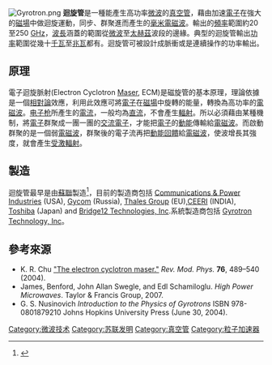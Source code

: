 {{Expand English|Gyrotron}}
[[File:Gyrotron.png|thumb]]
'''迴旋管'''是一種能產生高功率[[微波|微波]]的[[真空管|真空管]]，藉由加速[[電子|電子]]在強大的[[磁場|磁場]]中做迴旋運動，同步、群聚進而產生的[[極高頻|毫米電磁波]]。輸出的[[頻率|頻率]]範圍約20至250 [[赫茲|GHz]]，[[波長|波長]]涵蓋的範圍從[[微波|微波]]至[[太赫茲|太赫茲]]波段的邊緣。典型的迴旋管輸出[[功率|功率]]範圍從幾十[[千瓦|千瓦]]至[[兆瓦|兆瓦]]都有。迴旋管可被設計成脈衝或是連續操作的功率輸出。

== 原理 ==
電子迴旋脈射(Electron Cyclotron [[MASER|Maser]], ECM)是磁旋管的基本原理，理論依據是一個[[相對論|相對論]]效應，利用此效應可將[[電子|電子]]在[[磁場|磁場]]中旋轉的能量，轉換為高功率的[[電磁波|電磁波]]。[[电子枪|电子枪]]所產生的[[電流|電流]]，一般均為[[直流|直流]]，不會產生[[輻射|輻射]]。所以必須藉由某種機制，將[[電子|電子]]群聚成一團一團的[[交流|交流]][[電子|電子]]，才能把[[電子|電子]]的[[動能|動能]]傳輸給[[電磁波|電磁波]]。而啟動群聚的是一個弱[[電磁波|電磁波]]，群聚後的電子流再把[[動能|動能]][[反饋|回饋]]給[[電磁波|電磁波]]，使波增長其強度，就會產生[[受激輻射|受激輻射]]。

== 製造 ==
迴旋管最早是由[[蘇聯|蘇聯]]製造<ref>{{cite book | url = http://books.google.com/books?id=kzkrAAAAYAAJ&pg=PA50 | author = National Research Council (U.S.). Panel on High Magnetic Field Research and Facilities | title = High-Magnetic-Field Research and Facilities | chapter = Defense Technology - High Frequency Radiation | year = 1979 | location = Washington, D.C. | publisher = National Academy of Sciences | page = 50–51 | oclc = 13876197 | access-date = 2013-09-15 | archive-date = 2017-02-17 | archive-url = https://web.archive.org/web/20170217001233/https://books.google.com/books?id=kzkrAAAAYAAJ&pg=PA50 | dead-url = no }}</ref>，目前的製造商包括 [[Communications_&_Power_Industries|Communications & Power Industries]] (USA), [[Gycom|Gycom]] (Russia), [[Thales_Group|Thales Group]] (EU),[[CEERI|CEERI]] (INDIA), [[Toshiba|Toshiba]] (Japan) and [[Bridge12_Technologies,_Inc|Bridge12 Technologies, Inc]].系統製造商包括 [[Gyrotron_Technology,_Inc|Gyrotron Technology, Inc]]。

== 參考來源 ==
{{reflist}}
*K. R. Chu [http://rmp.aps.org/abstract/RMP/v76/i2/p489_1 "The electron cyclotron maser."] ''Rev. Mod. Phys.'' '''76''', 489–540 (2004).
*James, Benford, John Allan Swegle, and Edl Schamiloglu. ''High Power Microwaves''. Taylor & Francis Group, 2007.
*G. S. Nusinovich ''Introduction to the Physics of Gyrotrons'' ISBN 978-0801879210 Johns Hopkins University Press (June 30, 2004).

{{Electronic components}}

[[Category:微波技术|Category:微波技术]]
[[Category:苏联发明|Category:苏联发明]]
[[Category:真空管|Category:真空管]]
[[Category:粒子加速器|Category:粒子加速器]]